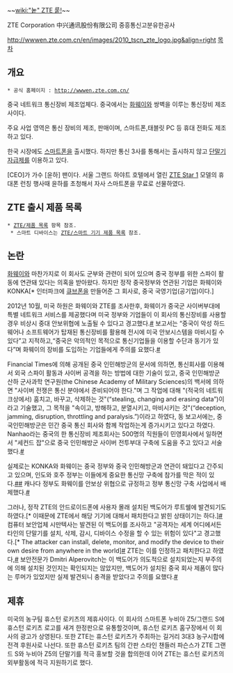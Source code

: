 ~~[[wiki:"눝" ZTE 뤁!]]~~

ZTE Corporation 
中兴通讯股份有限公司
중흥통신고분유한공사

http://wwwen.zte.com.cn/en/images/2010_tscn_zte_logo.jpg&align=right
[[목차]]

== 개요 ==
 * 공식 홈페이지 : http://wwwen.zte.com.cn/

중국 네트워크 통신장비 제조업체다. 중국에서는 [[화웨이]]와 쌍벽을 이루는 통신장비 제조사이다.

주요 사업 영역은 통신 장비의 제조, 판매이며, 스마트폰,태블릿 PC 등 휴대 전화도 제조하고 있다.

한국 시장에도 [[스마트폰]]을 출시했다. 하지만 통신 3사를 통해서는 출시하지 않고 [[단말기 자급제]]를 이용하고 있다.

[CEO]가 가수 [윤하] 팬이다. 서울 그랜드 하야트 호텔에서 열린 [[ZTE Star 1]] 모델의 휴대폰 런칭 행사때 윤하를 초청해서 자사 스마트폰을 무료로 선물하였다.

== ZTE 출시 제품 목록 ==
 * [[ZTE/제품 목록]] 항목 참조.
  * 스마트 디바이스는 [[ZTE/스마트 기기 제품 목록]] 참조.

== 논란 ==
[[화웨이]]와 마찬가지로 이 회사도 군부와 관련이 되어 있으며 중국 정부를 위한 스파이 활동에 연관돼 있다는 의혹을 받아왔다. 하지만 정작 중국정부와 연관된 기업은 화웨이와 KONKA[* 인터파크에 [[인터파크 큐브폰|큐브폰]]을 만들어준 그 회사로, 중국 국영기업(공기업)이다.]

2012년 10월, 미국 하원은 화웨이와 ZTE를 조사한후, 화웨이가 중국군 사이버부대에 특별 네트워크 서비스를 제공했다며 미국 정부와 기업들이 이 회사의 통신장비를 사용할 경우 비상시 중대 안보위협에 노출될 수 있다고 경고했다.[http://news.kbs.co.kr/world/2012/10/09/2548464.html #]  보고서는 “중국이 악성 하드웨어나 소프트웨어가 탑재된 통신장비를 활용해 전시에 미국 안보시스템을 마비시킬 수 있다”고 지적하고,“중국은 악의적인 목적으로 통신기업들을 이용할 수단과 동기가 있다”며 화웨이의 장비를 도입하는 기업들에게 주의를 요했다.[http://news.naver.com/main/read.nhn?mode=LSD&mid=sec&sid1=104&oid=020&aid=0002373276 #]

Financial Times에 의해 공개된 중국 인민해방군의 문서에 의하면, 통신회사를 이용해서 외국 스파이 활동과 사이버 공격을 하는 방법에 대한 기술이 있고, 중국 인민해방군 산하 군사과학 연구원(the Chinese Academy of Military Sciences)의 백서에 의하면 "사이버 전쟁은 통신 분야에서 준비되어야 한다."며 그 작업에 대해 "(적국의 네트워크상에서) 훔치고, 바꾸고, 삭제하는 것"(“stealing, changing and erasing data”)이라고 기술했고, 그 목적을 "속이고, 방해하고, 분열시키고, 마비시키는 것"(“deception, jamming, disruption, throttling and paralysis.”)이라고 하였다, 동 보고서에는, 중국인민해방군은 민간 중국 통신 회사와 함께 작업하는게 증가시키고 있다고 하였다. Nanhao라는 중국의 한 통신장비 제조회사는 500명의 직원들이 민영회사에서 일하면서 "세컨드 잡"으로 중국 인민해방군 사이버 전투부대 구축에 도움을 주고 있다고 서술했다.[http://wolf.house.gov/press-releases/wolf-be-wary-of-huawei-smartphones-and-tablets/ #]

실제로는 KONKA와 화웨이는 중국 정부와 중국 인민해방군과 연관이 돼있다고 간주되고 있으며, 인도와 호주 정부는 이들에게 중요한 통신망 구축에 참가를 막은 적이 있다.[http://www.reuters.com/article/2012/03/26/us-australia-huawei-nbn-idUSBRE82P0GA20120326 #][http://www.bloomberg.com/news/2010-04-30/india-said-to-block-china-s-huawei-zte-from-selling-phone-network-gear.html #] 캐나다 정부도 화웨이를 안보상 위협으로 규정하고 정부 통신망 구축 사업에서 배제했다.[http://news.naver.com/main/read.nhn?mode=LSD&mid=sec&sid1=105&oid=029&aid=0002136622 #]

그러나, 정작 ZTE의 안드로이드폰에 사용자 몰래 설치된 백도어가 루트쉘에 발견되기도 하였다.[* 이때문에 ZTE에서 해당 기기에 대해서 패치한다고 밝힌 상태이기는 하다.][http://www.zdnet.com/researchers-find-backdoor-on-zte-android-phones-3040155224/ #] 컴퓨터 보안업체 시만텍사는 발견된 이 백도어를 조사하고 "공격자는 세계 어디에서든 타인의 단말기를 설치, 삭제, 감시, 디바이스 수정을 할 수 있는 위험이 있다"고 경고했다.[* The attacker can install, delete, monitor, and modify the device to their own desire from anywhere in the world][http://www.symantec.com/connect/blogs/zte-score-privilege-escalation-nutshell #] ZTE는 이를 인정하고 패치한다고 하였다,[http://www.h-online.com/security/news/item/ZTE-admits-to-backdoor-in-one-of-its-Android-devices-1580108.html #] 보안전문가 Dmitri Alperovitch는 이 백도어가 의도적으로 설치되었는지 부주의에 의해 설치된 것인지는 확인되지는 않았지만, 백도어가 설치된 중국 회사 제품이 많다는 루머가 있었지만 실제 발견되니 충격을 받았다고 주의를 요했다.[http://www.theregister.co.uk/2012/05/21/zte_android_smartphone_backdoor/ #]

== 제휴 ==
미국의 농구팀 휴스턴 로키츠의 제휴사이다. 이 회사의 스마트폰 누비아 Z5/그랜드 S에 휴스턴 로키츠 로고를 새겨 한정판으로 유통할것이며, 휴스턴 로키츠 홈구장에서 이 회사의 광고가 상영된다. 또한 ZTE는 휴스턴 로키츠가 주최하는 길거리 3대3 농구시합에 전격 후원사로 나선다. 또한 휴스턴 로키츠 팀의 간판 스타인 챈들러 파슨스가 ZTE 그랜드 S와 누비아 Z5의 단말기를 적극 홍보할 것을 합의한데 이어 ZTE는 휴스턴 로키츠의 외부활동에 적극 지원하기로 했다.
